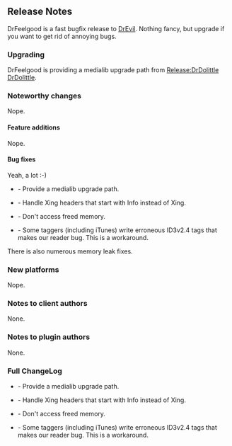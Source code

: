 == Release Notes ==

DrFeelgood is a fast bugfix release to [[Release:DrEvil|DrEvil]]. Nothing fancy, but upgrade if you want to get rid of annoying bugs.

=== Upgrading ===

DrFeelgood is providing a medialib upgrade path from [[Release:DrDolittle DrDolittle]].

=== Noteworthy changes ===

Nope.

==== Feature additions ====

Nope.

==== Bug fixes ====

Yeah, a lot :-)

* {{Bug|839}} - Provide a medialib upgrade path.
* {{Bug|945}} - Handle Xing headers that start with Info instead of Xing.
* {{Bug|933}} - Don't access freed memory.
* {{Bug|941}} - Some taggers (including iTunes) write erroneous ID3v2.4 tags that makes our reader bug. This is a workaround.

There is also numerous memory leak fixes.

=== New platforms ===

Nope.

=== Notes to client authors ===

None.

=== Notes to plugin authors ===

None.

=== Full ChangeLog ===

* {{Bug|839}} - Provide a medialib upgrade path.
* {{Bug|945}} - Handle Xing headers that start with Info instead of Xing.
* {{Bug|933}} - Don't access freed memory.
* {{Bug|941}} - Some taggers (including iTunes) write erroneous ID3v2.4 tags that makes our reader bug. This is a workaround.